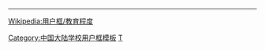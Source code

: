 {{Userbox
  |border-c = #AAAA00
  |border-s = 1
  |id-c     = #fff
  |id-s     = 12
  |id-fc    = #000
  |info-c   = #3896ff
  |info-s   = 10
  |info-fc  = #fff
  |id       = 太原五中
  |info     = 这个用户是<span class="org">'''[[太原五中]]'''</span>的校友、学生或老师。
}}<includeonly>[[Category:太原五中维基人|{{PAGENAME}}]]</includeonly>
<noinclude>
<div style="clear:both">
----
[[Wikipedia:用户框/教育程度]]</div>
{{UF-hcard-part}}
[[Category:中国大陆学校用户框模板]]
[[Category:中国维基人|T]]
</noinclude>